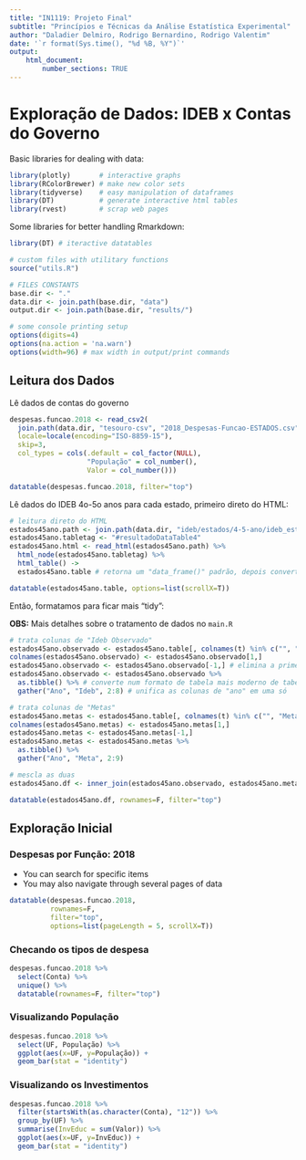 ```yaml
---
title: "IN1119: Projeto Final"
subtitle: "Princípios e Técnicas da Análise Estatística Experimental"
author: "Daladier Delmiro, Rodrigo Bernardino, Rodrigo Valentim"
date: '`r format(Sys.time(), "%d %B, %Y")`'
output:
    html_document:
        number_sections: TRUE
---
```


# Exploração de Dados: IDEB x Contas do Governo

Basic libraries for dealing with data:
```r
library(plotly)       # interactive graphs
library(RColorBrewer) # make new color sets
library(tidyverse)    # easy manipulation of dataframes
library(DT)           # generate interactive html tables
library(rvest)        # scrap web pages
```

Some libraries for better handling Rmarkdown:
```r
library(DT) # iteractive datatables
```

```r
# custom files with utilitary functions
source("utils.R")

# FILES CONSTANTS
base.dir <- "."
data.dir <- join.path(base.dir, "data")
output.dir <- join.path(base.dir, "results/")
```

```r
# some console printing setup
options(digits=4)
options(na.action = 'na.warn')
options(width=96) # max width in output/print commands
```

## Leitura dos Dados

Lê dados de contas do governo
```r
despesas.funcao.2018 <- read_csv2(
  join.path(data.dir, "tesouro-csv", "2018_Despesas-Funcao-ESTADOS.csv"),
  locale=locale(encoding="ISO-8859-15"),
  skip=3,
  col_types = cols(.default = col_factor(NULL),
                   "População" = col_number(),
                   Valor = col_number()))

datatable(despesas.funcao.2018, filter="top")
```

Lê dados do IDEB 4o-5o anos para cada estado, primeiro direto do HTML:
```r
# leitura direto do HTML
estados45ano.path <- join.path(data.dir, "ideb/estados/4-5-ano/ideb_estados_escolas-publica_4-5ano.html")
estados45ano.tabletag <- "#resultadoDataTable4"
estados45ano.html <- read_html(estados45ano.path) %>%
  html_node(estados45ano.tabletag) %>%
  html_table() ->
  estados45ano.table # retorna um "data_frame()" padrão, depois converteremos para "tibble"

datatable(estados45ano.table, options=list(scrollX=T))
```

Então, formatamos para ficar mais "tidy":

<b>OBS:</b> Mais detalhes sobre o tratamento de dados no `main.R`

```r
# trata colunas de "Ideb Observado"
estados45ano.observado <- estados45ano.table[, colnames(t) %in% c("", "Ideb Observado")]
colnames(estados45ano.observado) <- estados45ano.observado[1,]
estados45ano.observado <- estados45ano.observado[-1,] # elimina a primeira linha
estados45ano.observado <- estados45ano.observado %>%
  as.tibble() %>% # converte num formato de tabela mais moderno de tabela
  gather("Ano", "Ideb", 2:8) # unifica as colunas de "ano" em uma só

# trata colunas de "Metas"
estados45ano.metas <- estados45ano.table[, colnames(t) %in% c("", "Metas Projetadas")]
colnames(estados45ano.metas) <- estados45ano.metas[1,]
estados45ano.metas <- estados45ano.metas[-1,]
estados45ano.metas <- estados45ano.metas %>%
  as.tibble() %>%
  gather("Ano", "Meta", 2:9)

# mescla as duas
estados45ano.df <- inner_join(estados45ano.observado, estados45ano.metas, by=c("Estado", "Ano"))

datatable(estados45ano.df, rownames=F, filter="top")
```

## Exploração Inicial
### Despesas por Função: 2018

* You can search for specific items
* You may also navigate through several pages of data

```r
datatable(despesas.funcao.2018,
          rownames=F,
          filter="top",
          options=list(pageLength = 5, scrollX=T))
```

### Checando os tipos de despesa

```r
despesas.funcao.2018 %>%
  select(Conta) %>%
  unique() %>%
  datatable(rownames=F, filter="top")
```

### Visualizando População
```r
despesas.funcao.2018 %>%
  select(UF, População) %>%
  ggplot(aes(x=UF, y=População)) +
  geom_bar(stat = "identity")
```

### Visualizando os Investimentos

```r
despesas.funcao.2018 %>%
  filter(startsWith(as.character(Conta), "12")) %>%
  group_by(UF) %>%
  summarise(InvEduc = sum(Valor)) %>%
  ggplot(aes(x=UF, y=InvEduc)) +
  geom_bar(stat = "identity")
```
